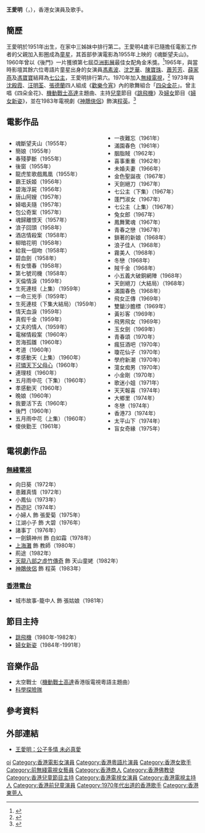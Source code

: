 {{藝人
|姓名 = 王愛明
|類型 = 女藝人
|圖片 = <!--建議使用自由版權圖像-->
|圖片尺寸 = 
|圖片簡介 = 
|本名 = 
|外文名 = 
|外文 = 
|羅馬拼音 = Wong Oi Ming
|英文名 = Felicia 
|暱稱 = 明明、明明姐姐
|其他藝名 = 
|國籍 = {{CNHK}}
|民族 = [[廣東|廣東]][[東莞|東莞]]
|籍貫 = 
|出生日期 = {{birth date and age|1951|8|9}}<ref>{{cite journal |title=王愛明原藉東莞 |journal=《[[香港電視_(雜誌)|香港電視]]》 |date=1971-01-05 |issue=165 |page=63}}</ref>
|出生地點 = {{BHKG}}
|逝世日期 = 
|逝世地點 = 
|職業 = [[演員|演員]]、[[歌手|歌手]]
|語言 = [[粵語|粵語]]、[[英語|英語]]、[[國語|國語]]
|教育程度 = 
|母校 = 
|宗教信仰 = [[佛教|佛教]]
|配偶 = 
|兒女 = 
|父母 = 
|親屬 = 
|音樂類型 = 
|演奏樂器 = 
|出道地點 = 
|出道日期 = 
|出道作 = 
|代表作 = 
|著名角色 = 
|活躍年代 = 
|唱片公司 = 
|經紀公司 = 
|網站 = 
|相關團體 = [[七公主|七公主]]<br>[[四朵金花|四朵金花]]
|IMDb = 1717637
|現任成員 = 
|過往成員 = 
|獎項 = {{awards|award=華僑晚報十大明星金球獎 |year=1972年 |title=十大明星金球獎（電視）<ref>{{cite web |url=http://blog.sina.com.cn/s/blog_678efa1e0102wrmz.html |title=歷屆華僑晚報之十大明星金球獎 |accessdate=2022-01-20 |archive-date=2017-08-03 |archive-url=https://web.archive.org/web/20170803130304/http://blog.sina.com.cn/s/blog_678efa1e0102wrmz.html |dead-url=no }}</ref>}}
}}

'''王愛明'''（{{lang-en|Felicia Wong}}，{{bd|1951年|8月9日|||catIdx=W王}}），香港女演員及歌手。
==簡歷==
王愛明於1951年出生，在家中三姊妹中排行第二。王愛明4歲半已隨擔任電影工作者的父親加入影圈成為[[童星|童星]]，其首部參演電影為1955年上映的《魂斷望夫山》。1960年曾以《後門》一片獲頒第七屆[[亞太影展|亞洲影展]]最佳女配角金禾獎。<ref>{{cite journal |author1=陳楚娟 |title=王愛明身在福中 |journal=《[[香港電視_(雜誌)|香港電視]]》 |date=1990-07-19 |issue=1185 |page=50-57}}</ref>1965年，與當時影壇其餘六位粵語片童星出身的女演員[[馮素波|馮素波]]、[[沈芝華|沈芝華]]、[[陳寶珠|陳寶珠]]、[[蕭芳芳|蕭芳芳]]、[[薛家燕|薛家燕]]及[[馮寶寶|馮寶寶]]結拜為[[七公主|七公主]]，王愛明排行第六。1970年加入[[無綫電視|無綫電視]]，<ref>{{cite journal |title=王愛明從影圈跳進電視圈 |journal=《[[香港電視_(雜誌)|香港電視]]》 |date=1970-08-25 |issue=146 |page=2-3}}</ref> 1973年與[[沈殿霞|沈殿霞]]、[[汪明荃|汪明荃]]、[[張德蘭|張德蘭]]四人組成《[[歡樂今宵|歡樂今宵]]》內的歌舞組合「[[四朵金花|四朵金花]]」。曾主唱《四朵金花》、[[機動戰士|機動戰士]][[高達|高達]]主題曲、主持[[兒童|兒童]]節目《[[跳飛機_(電視節目)|跳飛機]]》及[[婦女|婦女]]節目《[[婦女新姿|婦女新姿]]》，並在1983年電視劇《[[神鵰俠侶_(1983年電視劇)|神鵰俠侶]]》飾演[[程英|程英]]。<ref>{{Cite web |url=http://esee99.com/tw/%E8%AB%87%E5%A8%9B%E8%AA%AA%E8%97%9D/1500-%E7%8E%8B%E6%84%9B%E6%98%8E-%E6%AC%A3%E8%B3%9E%E5%AF%B6%E7%8F%A0%E4%B8%89%E5%A4%A7%E5%84%AA%E9%BB%9E |title=存档副本 |accessdate=2018-01-04 |archive-date=2018-06-17 |archive-url=https://web.archive.org/web/20180617042413/http://www.esee99.com/tw/%E8%AB%87%E5%A8%9B%E8%AA%AA%E8%97%9D/1500-%E7%8E%8B%E6%84%9B%E6%98%8E-%E6%AC%A3%E8%B3%9E%E5%AF%B6%E7%8F%A0%E4%B8%89%E5%A4%A7%E5%84%AA%E9%BB%9E |dead-url=no }}</ref>

== 電影作品 ==
<div style="-moz-column-count:2; column-count:2;">
*魂斷望夫山（1955年）
*簡娘（1955年）
*春殘夢斷（1955年）
*後窗（1955年）
*龍虎笙歌戲鳳凰（1955年）
*霸王妖姬（1956年）
*碧海浮屍（1956年）
*唐山阿嫂（1957年）
*婦唱夫隨（1957年）
*包公奇案（1957年）
*魂歸離恨天（1957年）
*浪子回頭（1958年）
*酒店情殺案（1958年）
*柳暗花明（1958年）
*給我一個吻（1958年）     
*碧血劍（1958年）    
*有女懷春（1958年）    
*第七號司機（1958年）    
*天倫情淚（1959年）   
*生死連枝（上集）（1959年）     
*一命三兇手（1959年）    
*生死連枝（下集大結局）（1959年）   
*情天血淚（1959年）   
*真假千金（1959年）     
*丈夫的情人（1959年）    
*電梯情殺案（1960年）    
*苦海孤雛（1960年）    
*考道（1960年）   
*孝感動天（上集）（1960年）   
*[[可怜天下父母心_(电影)|可憐天下父母心]]（1960年）     
*連理枝（1960年）     
*五月雨中花（下集）（1960年）    
*孝感動天（1960年）   
*晚娘（1960年）    
*我要活下去（1960年）     
*後門（1960年）     
*五月雨中花（上集）（1960年）     
*傻俠勤王（1961年）     
*一夜難忘（1961年）     
*滿園春色（1961年）     
*胭脂賊（1962年）     
*喜事重重（1962年）     
*未婚夫妻（1966年）     
*金色聖誕夜（1967年）     
*天劍絕刀（1967年）     
*七公主（下集）（1967年）    
*蓬門淑女（1967年）    
*七公主（上集）（1967年）     
*兔女郎（1967年）     
*鳳舞驚魂（1967年）     
*青春之戀（1967年）     
*鎖著的新娘（1968年）     
*浪子佳人（1968年）     
*霧美人（1968年）     
*冬戀（1968年）     
*賊千金（1968年）    
*小五義大破銅網陣（1968年）    
*天劍絕刀（大結局）（1968年）    
*滿園春色（1968年）     
*飛女正傳（1969年）     
*雙鎗沙膽標（1969年）     
*黃衫客（1969年）     
*飛男飛女（1969年）     
*玉女劍（1969年）     
*青春頌（1970年）     
*瘋狂酒吧（1970年）     
*瓊花仙子（1970年）     
*學府新潮（1970年）     
*蕩女痴男（1970年）     
*小金剛（1970年）     
*歌迷小姐（1971年）     
*天天報喜（1974年）     
*大鄉里（1974年）     
*冬戀（1974年）    
*香港73（1974年）     
*太平山下（1974年）    
*盲女奇緣（1975年）
</div>
== 電視劇作品 ==
=== [[無綫電視|無綫電視]] ===
*向日葵（1972年）  
*患難真情（1972年）  
*小鳳仙（1973年）  
*西遊記（1974年）  
*小婦人 飾 張愛菊（1975年）
*江湖小子 飾 大碧（1976年）
*諸事丁（1976年）
*一劍鎮神州 飾 白如霜（1978年）  
*[[上海灘_(1980年電視劇)|上海灘]] 飾 教師（1980年）
*荊途（1982年）
*[[天龍八部_(1982年電視劇)|天龍八部之虛竹傳奇]] 飾 天山童姥（1982年）  
*[[神鵰俠侶_(1983年電視劇)|神鵰俠侶]] 飾 程英（1983年）
=== [[香港電台|香港電台]] ===
*城市故事-籠中人 飾 張姑娘（1981年）

== 節目主持 ==
*[[跳飛機_(電視節目)|跳飛機]]（1980年-1982年）  
*[[婦女新姿|婦女新姿]]（1984年-1991年）

== 音樂作品 ==
*太空戰士（[[機動戰士高達|機動戰士高達]]香港版電視粵語主題曲）
*[[科學探險隊|科學探險隊]]

== 參考資料 ==
{{reflist}}

== 外部連結 ==
* [https://web.archive.org/web/20131203021027/http://www.hkdailynews.com.hk/enews.php?id=248005 王愛明：公子多情 未必真愛]
{{香港影壇七公主}}
{{DEFAULTSORT:wong}}
[[Category:王姓|oi]]
[[Category:香港電影女演員|Category:香港電影女演員]]
[[Category:香港粵語片演員|Category:香港粵語片演員]]
[[Category:香港女歌手|Category:香港女歌手]]
[[Category:前無綫電視女藝員|Category:前無綫電視女藝員]]
[[Category:香港商人|Category:香港商人]]
[[Category:香港佛教徒|Category:香港佛教徒]]
[[Category:香港兒童節目主持|Category:香港兒童節目主持]]
[[Category:香港電視女演員|Category:香港電視女演員]]
[[Category:香港電視主持人|Category:香港電視主持人]]
[[Category:香港前兒童演員|Category:香港前兒童演員]]
[[Category:1970年代出道的香港歌手|Category:1970年代出道的香港歌手]]
[[Category:香港東莞人|Category:香港東莞人]]